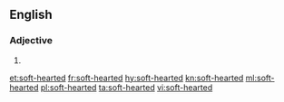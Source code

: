==English==

===Adjective===
{{en-adj}}

# {{alternative spelling of|softhearted|lang=en}}

[[et:soft-hearted]]
[[fr:soft-hearted]]
[[hy:soft-hearted]]
[[kn:soft-hearted]]
[[ml:soft-hearted]]
[[pl:soft-hearted]]
[[ta:soft-hearted]]
[[vi:soft-hearted]]